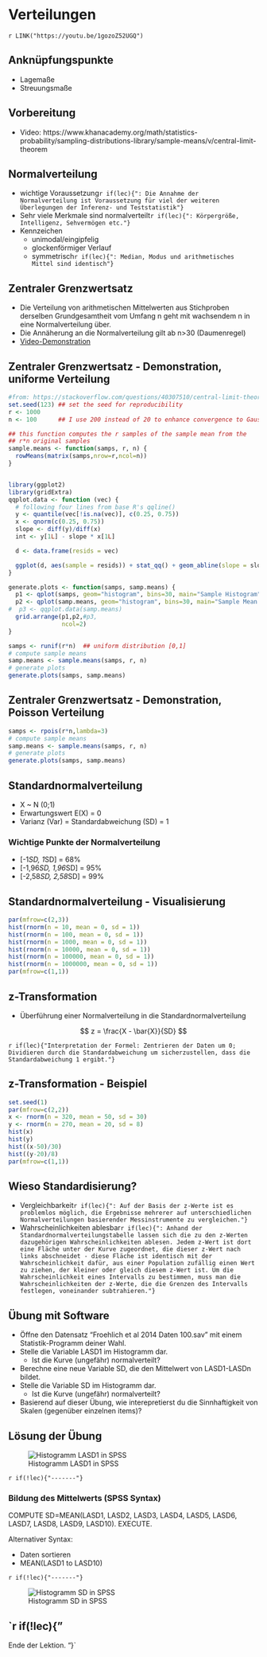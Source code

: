 # Verteilungen

`r LINK("https://youtu.be/1gozoZ52UGQ")`

## Anknüpfungspunkte
- Lagemaße
- Streuungsmaße

## Vorbereitung
- Video: https://www.khanacademy.org/math/statistics-probability/sampling-distributions-library/sample-means/v/central-limit-theorem

## Normalverteilung
- wichtige Voraussetzung`r if(lec){": Die Annahme der Normalverteilung ist Voraussetzung für viel der weiteren Überlegungen der Inferenz- und Teststatistik"}`
- Sehr viele Merkmale sind normalverteilt`r if(lec){": Körpergröße, Intelligenz, Sehvermögen etc."}`
- Kennzeichen
    - unimodal/eingipfelig
    - glockenförmiger Verlauf
    - symmetrisch`r if(lec){": Median, Modus und arithmetisches Mittel sind identisch"}`

## Zentraler Grenzwertsatz
- Die Verteilung von arithmetischen Mittelwerten aus Stichproben derselben Grundgesamtheit vom Umfang n geht mit wachsendem n in eine Normalverteilung über.
- Die Annäherung an die Normalverteilung gilt ab n>30 (Daumenregel)
- [Video-Demonstration](https://www.youtube.com/watch?v=dlbkaurTAUg)

## Zentraler Grenzwertsatz - Demonstration, uniforme Verteilung

```r

#from: https://stackoverflow.com/questions/40307510/central-limit-theorem-in-r
set.seed(123) ## set the seed for reproducibility
r <- 1000
n <- 100      ## I use 200 instead of 20 to enhance convergence to Gaussian

## this function computes the r samples of the sample mean from the 
## r*n original samples
sample.means <- function(samps, r, n) {
  rowMeans(matrix(samps,nrow=r,ncol=n))
}


library(ggplot2)
library(gridExtra)
qqplot.data <- function (vec) {
  # following four lines from base R's qqline()
  y <- quantile(vec[!is.na(vec)], c(0.25, 0.75))
  x <- qnorm(c(0.25, 0.75))
  slope <- diff(y)/diff(x)
  int <- y[1L] - slope * x[1L]

  d <- data.frame(resids = vec)

  ggplot(d, aes(sample = resids)) + stat_qq() + geom_abline(slope = slope, intercept = int, colour="red") + ggtitle("Q-Q plot")  
}

generate.plots <- function(samps, samp.means) {
  p1 <- qplot(samps, geom="histogram", bins=30, main="Sample Histogram")
  p2 <- qplot(samp.means, geom="histogram", bins=30, main="Sample Mean Histogram")
#  p3 <- qqplot.data(samp.means)
  grid.arrange(p1,p2,#p3,
               ncol=2)
}


```

```r
samps <- runif(r*n)  ## uniform distribution [0,1]
# compute sample means
samp.means <- sample.means(samps, r, n)
# generate plots
generate.plots(samps, samp.means)
```

## Zentraler Grenzwertsatz - Demonstration, Poisson Verteilung
```r
samps <- rpois(r*n,lambda=3)
# compute sample means
samp.means <- sample.means(samps, r, n)
# generate plots
generate.plots(samps, samp.means)

```


## Standardnormalverteilung
- X ~ N (0;1)
- Erwartungswert E(X) = 0
- Varianz (Var) = Standardabweichung (SD) = 1

### Wichtige Punkte der Normalverteilung
- [-1*SD, 1*SD] = 68%
- [-1,96*SD, 1,96*SD] = 95%
- [-2,58*SD, 2,58*SD] = 99%

## Standardnormalverteilung - Visualisierung

```r
par(mfrow=c(2,3))
hist(rnorm(n = 10, mean = 0, sd = 1))
hist(rnorm(n = 100, mean = 0, sd = 1))
hist(rnorm(n = 1000, mean = 0, sd = 1))
hist(rnorm(n = 10000, mean = 0, sd = 1))
hist(rnorm(n = 100000, mean = 0, sd = 1))
hist(rnorm(n = 1000000, mean = 0, sd = 1))
par(mfrow=c(1,1))
```

## z-Transformation
- Überführung einer Normalverteilung in die Standardnormalverteilung

$$ z = \frac{X - \bar{X}}{SD} $$

`r if(lec){"Interpretation der Formel: Zentrieren der Daten um 0; Dividieren durch die Standardabweichung um sicherzustellen, dass die Standardabweichung 1 ergibt."}`

## z-Transformation - Beispiel

```r
set.seed(1)
par(mfrow=c(2,2))
x <- rnorm(n = 320, mean = 50, sd = 30)
y <- rnorm(n = 270, mean = 20, sd = 8)
hist(x)
hist(y)
hist((x-50)/30)
hist((y-20)/8)
par(mfrow=c(1,1))
```

## Wieso Standardisierung?
- Vergleichbarkeit`r if(lec){": Auf der Basis der z-Werte ist es problemlos möglich, die Ergebnisse mehrerer auf unterschiedlichen Normalverteilungen basierender Messinstrumente zu vergleichen."}`
- Wahrscheinlichkeiten ablesbar`r if(lec){": Anhand der Standardnormalverteilungstabelle lassen sich die zu den z-Werten dazugehörigen Wahrscheinlichkeiten ablesen. Jedem z-Wert ist dort eine Fläche unter der Kurve zugeordnet, die dieser z-Wert nach links abschneidet - diese Fläche ist identisch mit der Wahrscheinlichkeit dafür, aus einer Population zufällig einen Wert zu ziehen, der kleiner oder gleich diesem z-Wert ist. Um die Wahrscheinlichkeit eines Intervalls zu bestimmen, muss man die Wahrscheinlichkeiten der z-Werte, die die Grenzen des Intervalls festlegen, voneinander subtrahieren."}`

## Übung mit Software

- Öffne den Datensatz "Froehlich et al 2014 Daten 100.sav" mit einem Statistik-Programm deiner Wahl.
- Stelle die Variable LASD1 im Histogramm dar.
    - Ist die Kurve (ungefähr) normalverteilt?
- Berechne eine neue Variable SD, die den Mittelwert von LASD1-LASDn bildet.
- Stelle die Variable SD im Histogramm dar.
    - Ist die Kurve (ungefähr) normalverteilt?
- Basierend auf dieser Übung, wie interepretierst du die Sinnhaftigkeit von Skalen (gegenüber einzelnen items)?


## Lösung der Übung
    

![Histogramm LASD1 in SPSS](pics/SPSS_LASD1_hist.jpg)

`r if(!lec){"-------"}`    

### Bildung des Mittelwerts (SPSS Syntax)

COMPUTE SD=MEAN(LASD1, LASD2, LASD3, LASD4, LASD5, LASD6, LASD7, LASD8, LASD9, LASD10).
EXECUTE.

Alternativer Syntax:

- Daten sortieren
- MEAN(LASD1 to LASD10)

`r if(!lec){"-------"}`

![Histogramm SD in SPSS](pics/SPSS_SD_hist.jpg)
    
    `r if(!lec){"
-------

Ende der Lektion.
"}`
